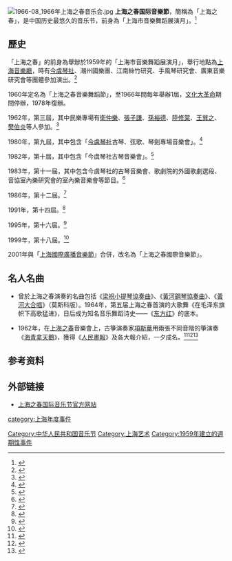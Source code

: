 {{refimprove|time=2018-12-01T11:56:49+00:00}}
[[File:1966-08_1966年上海之春音乐会.jpg|thumb]]
'''上海之春国际音樂節'''，簡稱為「上海之春」，是中国历史最悠久的音乐节，前身為「上海市音樂舞蹈展演月」。<ref>{{Cite web| url =http://www.shmusic.org/shzc/index.aspx| title =上海之春国际音乐节| work =上海之春国际音乐节| publisher =| date =| accessdate =2012-10-09| deadurl =yes| archiveurl =https://web.archive.org/web/20120805051723/http://www.shmusic.org/shzc/index.aspx| archivedate =2012-08-05}}</ref>

== 歷史 ==

「上海之春」的前身為舉辦於1959年的「上海市音樂舞蹈展演月」，舉行地點為[[上海音樂廳|上海音樂廳]]，時有[[今虞琴社|今虞琴社]]、潮州國樂團、江南絲竹研究、手風琴研究會、廣東音樂研究會等團體參加演出。<ref>{{Cite book|title=《上海古琴百年紀事 1855-1999》|publisher=上海音樂學院出版社|year=2020|isbn=9787556604463|location=上海|pages=120}}</ref>

1960年定名為「上海之春音樂舞蹈節」，至1966年間每年舉辦1屆，[[文化大革命|文化大革命]]期間停辦，1978年復辦。

1962年，第三屆，其中民樂專場有[[衛仲樂|衛仲樂]]、[[張子謙|張子謙]]、[[孫裕德|孫裕德]]、[[陸修棠|陸修棠]]、[[王巽之|王巽之]]、[[樊伯炎|樊伯炎]]等人參加。<ref>{{Cite book|title=《上海古琴百年紀事 1855-1999》|publisher=上海音樂學院出版社|year=2020|isbn=9787556604463|location=上海|pages=128}}</ref>

1980年，第九屆，其中包含「[[今虞琴社|今虞琴社]]古琴、弦歌、琴劍專場音樂會」。<ref>{{Cite book|title=《上海古琴百年紀事 1855-1999》|publisher=上海音樂學院出版社|year=2020|isbn=9787556604463|location=上海|pages=151-152}}</ref>

1982年，第十屆，其中包含「今虞琴社古琴音樂會」。<ref>{{Cite book|title=《上海古琴百年紀事 1855-1999》|publisher=上海音樂學院出版社|year=2020|isbn=9787556604463|location=上海|pages=163-164}}</ref>

1983年，第十一屆，其中包含今虞琴社的古琴音樂會、歌劇院的外國歌劇選段、音協室內樂研究會的室內樂音樂會等節目。<ref>{{Cite book|title=《上海古琴百年紀事 1855-1999》|publisher=上海音樂學院出版社|year=2020|isbn=9787556604463|location=上海|pages=173}}</ref>

1986年，第十二屆。<ref>{{Cite book|title=《上海古琴百年紀事 1855-1999》|publisher=上海音樂學院出版社|year=2020|isbn=9787556604463|location=上海|pages=179}}</ref>

1991年，第十四屆。<ref>{{Cite book|title=《上海古琴百年紀事 1855-1999》|publisher=上海音樂學院出版社|year=2020|isbn=9787556604463|location=上海|pages=198}}</ref>

1995年，第十六屆。<ref>{{Cite book|title=《上海古琴百年紀事 1855-1999》|publisher=上海音樂學院出版社|year=2020|isbn=9787556604463|location=上海|pages=208}}</ref>

1999年，第十八屆。<ref>{{Cite book|title=《上海古琴百年紀事 1855-1999》|publisher=上海音樂學院出版社|year=2020|isbn=9787556604463|location=上海|pages=218}}</ref>

2001年與「[[上海國際廣播音樂節|上海國際廣播音樂節]]」合併，改名為「上海之春國際音樂節」。

==名人名曲==

*曾於上海之春演奏的名曲包括《[[梁祝小提琴協奏曲|梁祝小提琴協奏曲]]》、《[[黃河鋼琴協奏曲|黃河鋼琴協奏曲]]》、《[[黃河大合唱|黃河大合唱]]》（莫斯科版）。1964年，第五届上海之春首演的大歌舞《在毛泽东旗帜下高歌猛进》，日后成为知名音乐舞蹈诗史——《[[东方红_(音乐剧)|东方红]]》的底本。

*1962年，在[[上海之春|上海之春]]音樂會上，古箏演奏家[[項斯華|項斯華]]用兩張不同音階的箏演奏《[[海青拿天鵝|海青拿天鵝]]》，獲得《[[人民畫報|人民畫報]]》及各大報介紹，一夕成名。<ref name="著名">{{cite journal |title=〈著名古箏演奏家教育家項斯華〉 |journal=《藝圃（吉林藝術學院學報）》 |date=1993 |issue=3、4 |page=72-73 |url=http://cnki.sris.com.tw/kcms/detail/detail.aspx?QueryID=1&CurRec=1&DbCode=CJFD&dbname=CJFD9093&filename=JLYY1993Z1020&uid=VzFTZjhKWFZsNnBhQlU2ZU05c1NlVnBKQkRHSDZCYnZhU0pDNFQ5S0hTUElyU0Nt |access-date=2021-09-19 |archive-date=2021-09-17 |archive-url=https://web.archive.org/web/20210917051719/http://cnki.sris.com.tw/kcms/detail/detail.aspx?QueryID=1&CurRec=1&DbCode=CJFD&dbname=CJFD9093&filename=JLYY1993Z1020&uid=VzFTZjhKWFZsNnBhQlU2ZU05c1NlVnBKQkRHSDZCYnZhU0pDNFQ5S0hTUElyU0Nt }}</ref><ref name="生涯">{{Cite journal|title=〈項斯華的古箏藝術生涯〉|author=劉娜|url=http://cnki.sris.com.tw/kcms/detail/detail.aspx?QueryID=1&CurRec=2&DbCode=CJFD&dbname=CJFD2008&filename=YSJN200801021&uid=SzE4ckVwTzBweEQ3elBlT2txWldqVWFjN0w0aVV3cWkxQWhsd1dXbXJLUXZGd0x3|journal=《藝術研究》|issue=1|year=2008|page=36-37|access-date=2021-09-19|archive-date=2021-09-17|archive-url=https://web.archive.org/web/20210917064834/http://cnki.sris.com.tw/kcms/detail/detail.aspx?QueryID=1&CurRec=2&DbCode=CJFD&dbname=CJFD2008&filename=YSJN200801021&uid=SzE4ckVwTzBweEQ3elBlT2txWldqVWFjN0w0aVV3cWkxQWhsd1dXbXJLUXZGd0x3}}</ref><ref>{{Cite journal|title=〈浙江箏派的歷史貢獻及其傳承代表人物探析〉|author=黃汨|url=http://cnki.sris.com.tw/kcms/detail/detail.aspx?QueryID=2&CurRec=9&DbCode=CJFD&dbname=CJFD2013&filename=GYSZ201302029&uid=SzE4ckVwTzBweEQ3elBlT2txWldqVWFjN0w0aVV3cWkxQWhsd1dXbXJLUXZGd0x3|journal=《貴陽學院學報》|issue=2|year=2013|page=114|access-date=2021-09-19|archive-date=2021-09-17|archive-url=https://web.archive.org/web/20210917064845/http://cnki.sris.com.tw/kcms/detail/detail.aspx?QueryID=2&CurRec=9&DbCode=CJFD&dbname=CJFD2013&filename=GYSZ201302029&uid=SzE4ckVwTzBweEQ3elBlT2txWldqVWFjN0w0aVV3cWkxQWhsd1dXbXJLUXZGd0x3}}</ref>

==参考资料==
{{reflist}}

==外部链接==
* [http://www.ssimf.org/ 上海之春国际音乐节官方网站] {{Wayback|url=http://www.ssimf.org/ |date=20220120124244 }}

[[Category:中华人民共和国音乐节|Category:中华人民共和国音乐节]]
[[Category:上海艺术|Category:上海艺术]]
[[Category:1959年建立的週期性事件|Category:1959年建立的週期性事件]]
[[category:上海年度事件|category:上海年度事件]]